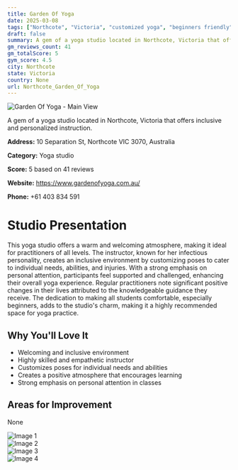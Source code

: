 ```yaml
---
title: Garden Of Yoga
date: 2025-03-08
tags: ["Northcote", "Victoria", "customized yoga", "beginners friendly", "inclusive", "welcoming", "Northcote"]  
draft: false
summary: A gem of a yoga studio located in Northcote, Victoria that offers inclusive and personalized instruction.
gm_reviews_count: 41
gm_totalScore: 5
gym_score: 4.5
city: Northcote
state: Victoria
country: None
url: Northcote_Garden_Of_Yoga
---
```


<div className="aspect-[16/9] relative my-8">
  <img 
    src="https://lh5.googleusercontent.com/p/AF1QipP7WQDNEE6z2rwGI3ODYEM1cxYQqJTpLIUzNxdU=w1920-h1080-k-no"
    alt="Garden Of Yoga - Main View"
    className="object-cover absolute inset-0 w-full h-full rounded-lg"
  />
</div>

A gem of a yoga studio located in Northcote, Victoria that offers inclusive and personalized instruction.

**Address:** 10 Separation St, Northcote VIC 3070, Australia

**Category:** Yoga studio

**Score:** 5 based on 41 reviews

**Website:** https://www.gardenofyoga.com.au/

**Phone:** +61 403 834 591

# Studio Presentation

This yoga studio offers a warm and welcoming atmosphere, making it ideal for practitioners of all levels. The instructor, known for her infectious personality, creates an inclusive environment by customizing poses to cater to individual needs, abilities, and injuries. With a strong emphasis on personal attention, participants feel supported and challenged, enhancing their overall yoga experience. Regular practitioners note significant positive changes in their lives attributed to the knowledgeable guidance they receive. The dedication to making all students comfortable, especially beginners, adds to the studio's charm, making it a highly recommended space for yoga practice.



## Why You'll Love It

- Welcoming and inclusive environment
- Highly skilled and empathetic instructor
- Customizes poses for individual needs and abilities
- Creates a positive atmosphere that encourages learning
- Strong emphasis on personal attention in classes

## Areas for Improvement

None

<div className="grid grid-cols-1 xl:grid-cols-2 gap-4 my-8">
<div className="aspect-[4/3] relative"><img src="https://lh3.googleusercontent.com/p/AF1QipP7oJxjHTwG9u7J2dccT2AKid7-0PFpf_0pxRP9=w1920-h1080-k-no" alt="Image 1" className="object-cover absolute inset-0 w-full h-full rounded-lg" /></div>
<div className="aspect-[4/3] relative"><img src="https://lh5.googleusercontent.com/p/AF1QipPyeLC9WvPK044MAxriOunRHUvttX0tikm3h7Cs=w1920-h1080-k-no" alt="Image 2" className="object-cover absolute inset-0 w-full h-full rounded-lg" /></div>
<div className="aspect-[4/3] relative"><img src="https://lh5.googleusercontent.com/p/AF1QipPqAR5FNxkKI8bbP2fx-Z8eLEsbcbO4jLzKQ_zY=w1920-h1080-k-no" alt="Image 3" className="object-cover absolute inset-0 w-full h-full rounded-lg" /></div>
<div className="aspect-[4/3] relative"><img src="https://lh5.googleusercontent.com/p/AF1QipNUl827xynrBavyB6u9Y7LHQz32VznnKy_eI0bL=w1920-h1080-k-no" alt="Image 4" className="object-cover absolute inset-0 w-full h-full rounded-lg" /></div>
</div>